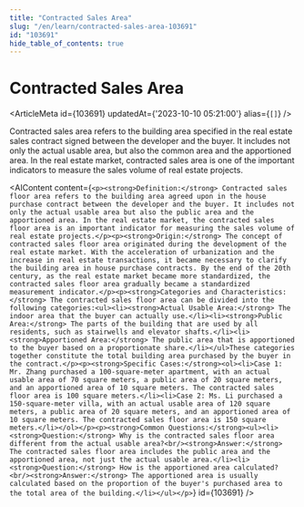 ```yaml
---
title: "Contracted Sales Area"
slug: "/en/learn/contracted-sales-area-103691"
id: "103691"
hide_table_of_contents: true
---
```



# Contracted Sales Area

<ArticleMeta id={103691} updatedAt={'2023-10-10 05:21:00'} alias={`[]`} />
<div className='border-solid border-b border-t-0 my-4 border-[var(--ifm-color-gray-300)]' />

Contracted sales area refers to the building area specified in the real estate sales contract signed between the developer and the buyer. It includes not only the actual usable area, but also the common area and the apportioned area. In the real estate market, contracted sales area is one of the important indicators to measure the sales volume of real estate projects.

<AIContent content={`<p><strong>Definition:</strong> Contracted sales floor area refers to the building area agreed upon in the house purchase contract between the developer and the buyer. It includes not only the actual usable area but also the public area and the apportioned area. In the real estate market, the contracted sales floor area is an important indicator for measuring the sales volume of real estate projects.</p><p><strong>Origin:</strong> The concept of contracted sales floor area originated during the development of the real estate market. With the acceleration of urbanization and the increase in real estate transactions, it became necessary to clarify the building area in house purchase contracts. By the end of the 20th century, as the real estate market became more standardized, the contracted sales floor area gradually became a standardized measurement indicator.</p><p><strong>Categories and Characteristics:</strong> The contracted sales floor area can be divided into the following categories:<ul><li><strong>Actual Usable Area:</strong> The indoor area that the buyer can actually use.</li><li><strong>Public Area:</strong> The parts of the building that are used by all residents, such as stairwells and elevator shafts.</li><li><strong>Apportioned Area:</strong> The public area that is apportioned to the buyer based on a proportionate share.</li></ul>These categories together constitute the total building area purchased by the buyer in the contract.</p><p><strong>Specific Cases:</strong><ol><li>Case 1: Mr. Zhang purchased a 100-square-meter apartment, with an actual usable area of 70 square meters, a public area of 20 square meters, and an apportioned area of 10 square meters. The contracted sales floor area is 100 square meters.</li><li>Case 2: Ms. Li purchased a 150-square-meter villa, with an actual usable area of 120 square meters, a public area of 20 square meters, and an apportioned area of 10 square meters. The contracted sales floor area is 150 square meters.</li></ol></p><p><strong>Common Questions:</strong><ul><li><strong>Question:</strong> Why is the contracted sales floor area different from the actual usable area?<br/><strong>Answer:</strong> The contracted sales floor area includes the public area and the apportioned area, not just the actual usable area.</li><li><strong>Question:</strong> How is the apportioned area calculated?<br/><strong>Answer:</strong> The apportioned area is usually calculated based on the proportion of the buyer's purchased area to the total area of the building.</li></ul></p>`} id={103691} />
